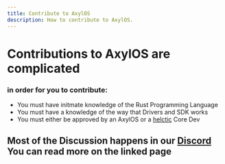 ```yaml
---
title: Contribute to AxylOS
description: How to contribute to AxylOS.
---
```


# Contributions to AxylOS are complicated

### in order for you to contribute:
 - You must have initmate knowledge of the Rust Programming Language
 - You must have a knowledge of the way that Drivers and SDK works
 - You must either be approved by an AxylOS or a [helctic](https://helctic.dev) Core Dev

 ## Most of the Discussion happens in our [Discord](/community/discord) You can read more on the linked page

<ImageComponent />
